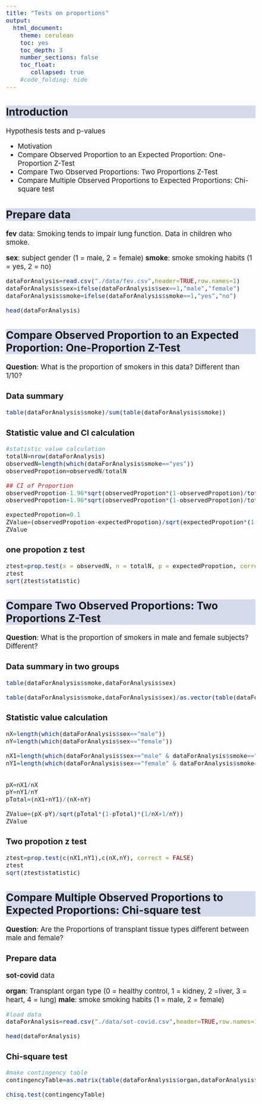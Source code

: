 ```yaml
---
title: "Tests on proportions"
output:
  html_document:
    theme: cerulean
    toc: yes
    toc_depth: 3
    number_sections: false
    toc_float: 
       collapsed: true
    #code_folding: hide
---
```


```{=html}
<style>
h2 {
  background-color: #D4DAEC;
}
body{
  font-size: 14pt;
}
</style>
```


## Introduction

Hypothesis tests and p-values

-   Motivation
-   Compare Observed Proportion to an Expected Proportion: One-Proportion Z-Test
-   Compare Two Observed Proportions: Two Proportions Z-Test
-   Compare Multiple Observed Proportions to Expected Proportions: Chi-square test


## Prepare data

**fev** data: Smoking tends to impair lung function. Data in children who smoke.

**sex**: subject gender (1 = male, 2 = female)
**smoke**: smoke smoking habits (1 = yes, 2 = no)

```r

dataForAnalysis=read.csv("./data/fev.csv",header=TRUE,row.names=1)
dataForAnalysis$sex=ifelse(dataForAnalysis$sex==1,"male","female")
dataForAnalysis$smoke=ifelse(dataForAnalysis$smoke==1,"yes","no")

head(dataForAnalysis)

```

## Compare Observed Proportion to an Expected Proportion: One-Proportion Z-Test

**Question**: What is the proportion of smokers in this data? Different than 1/10?

### Data summary

```r

table(dataForAnalysis$smoke)/sum(table(dataForAnalysis$smoke))

```


### Statistic value and CI calculation

```r
#statistic value calculation
totalN=nrow(dataForAnalysis)
observedN=length(which(dataForAnalysis$smoke=="yes"))
observedPropotion=observedN/totalN

## CI of Proportion
observedPropotion-1.96*sqrt(observedPropotion*(1-observedPropotion)/totalN)
observedPropotion+1.96*sqrt(observedPropotion*(1-observedPropotion)/totalN)

expectedPropotion=0.1
ZValue=(observedPropotion-expectedPropotion)/sqrt(expectedPropotion*(1-expectedPropotion)/totalN)
ZValue

```

### one propotion z test

```r

ztest=prop.test(x = observedN, n = totalN, p = expectedPropotion, correct = FALSE)
ztest
sqrt(ztest$statistic)

```


## Compare Two Observed Proportions: Two Proportions Z-Test

**Question**: What is the proportion of smokers in male and female subjects? Different?

### Data summary in two groups

```r

table(dataForAnalysis$smoke,dataForAnalysis$sex)

table(dataForAnalysis$smoke,dataForAnalysis$sex)/as.vector(table(dataForAnalysis$sex))


```

### Statistic value calculation

```r

nX=length(which(dataForAnalysis$sex=="male"))
nY=length(which(dataForAnalysis$sex=="female"))

nX1=length(which(dataForAnalysis$sex=="male" & dataForAnalysis$smoke=="yes"))
nY1=length(which(dataForAnalysis$sex=="female" & dataForAnalysis$smoke=="yes"))


pX=nX1/nX
pY=nY1/nY
pTotal=(nX1+nY1)/(nX+nY)

ZValue=(pX-pY)/sqrt(pTotal*(1-pTotal)*(1/nX+1/nY))
ZValue

```

### Two propotion z test

```r

ztest=prop.test(c(nX1,nY1),c(nX,nY), correct = FALSE)
ztest
sqrt(ztest$statistic)

```


## Compare Multiple Observed Proportions to Expected Proportions: Chi-square test

**Question**: Are the Proportions of transplant tissue types different between male and female?


### Prepare data

**sot-covid** data

**organ**: Transplant organ type (0 = healthy control, 1 = kidney, 2 =liver, 3 = heart, 4 = lung)
**male**: smoke smoking habits (1 = male, 2 = female)


```r

#load data
dataForAnalysis=read.csv("./data/sot-covid.csv",header=TRUE,row.names=1)

head(dataForAnalysis)

```


### Chi-square test

```r
#make contingency table
contingencyTable=as.matrix(table(dataForAnalysis$organ,dataForAnalysis$male))

chisq.test(contingencyTable)

```








